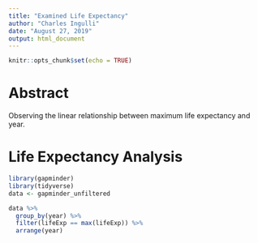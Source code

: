```yaml
---
title: "Examined Life Expectancy"
author: "Charles Ingulli"
date: "August 27, 2019"
output: html_document
---
```


```r
knitr::opts_chunk$set(echo = TRUE)
```

# Abstract

Observing the linear relationship between maximum life expectancy and year.

# Life Expectancy Analysis

```r
library(gapminder)
library(tidyverse)
data <- gapminder_unfiltered

data %>%
  group_by(year) %>%
  filter(lifeExp == max(lifeExp)) %>%
  arrange(year)
```
